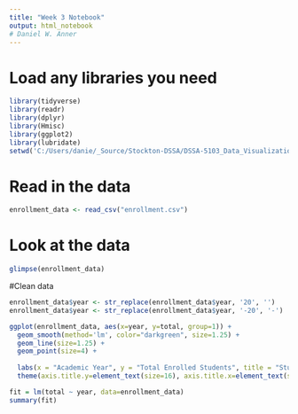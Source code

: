 ```yaml
---
title: "Week 3 Notebook"
output: html_notebook
# Daniel W. Anner 
---
```

# Load any libraries you need
```r
library(tidyverse)
library(readr)
library(dplyr)
library(Hmisc)
library(ggplot2)
library(lubridate)
setwd('C:/Users/danie/_Source/Stockton-DSSA/DSSA-5103_Data_Visualization/Week3')
```

# Read in the data
```r
enrollment_data <- read_csv("enrollment.csv")
```

# Look at the data
```r
glimpse(enrollment_data)
```

#Clean data
```r
enrollment_data$year <- str_replace(enrollment_data$year, '20', '')
enrollment_data$year <- str_replace(enrollment_data$year, '-20', '-')
```



```r
ggplot(enrollment_data, aes(x=year, y=total, group=1)) +
  geom_smooth(method='lm', color="darkgreen", size=1.25) +
  geom_line(size=1.25) +
  geom_point(size=4) + 
  
  labs(x = "Academic Year", y = "Total Enrolled Students", title = "Student Enrollment Per Year (2007 - 2019)") +
  theme(axis.title.y=element_text(size=16), axis.title.x=element_text(size=16), title = element_text(size=18))
```

```r
fit = lm(total ~ year, data=enrollment_data)
summary(fit)

```

